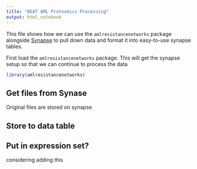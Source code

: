 ```yaml
---
title: "BEAT AML Proteomics Processing"
output: html_notebook
---
```


This file shows how we can use the `amlresistancenetworks` package alongside [Synapse](http://synapse.org) to pull down data and format it into easy-to-use synapse tables. 


First load the `amlresistancenetworks` package. This will get the synapse setup so that we can continue to process the data
```r
library(amlresistancenetworks)

```


## Get files from Synase
Original files are stored on synapse


## Store to data table

## Put in expression set?
considering adding this
